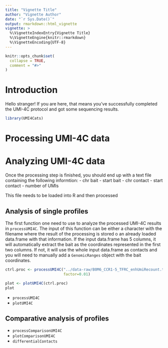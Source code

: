 ```yaml
---
title: "Vignette Title"
author: "Vignette Author"
date: "`r Sys.Date()`"
output: rmarkdown::html_vignette
vignette: >
  %\VignetteIndexEntry{Vignette Title}
  %\VignetteEngine{knitr::rmarkdown}
  %\VignetteEncoding{UTF-8}
---
```


```r
knitr::opts_chunk$set(
  collapse = TRUE,
  comment = "#>"
)
```

# Introduction
Hello stranger! If you are here, that means you've successfully completed the UMI-4C protocol and got some sequencing results.

```r
library(UMI4Cats)
```


# Processing UMI-4C data


# Analyzing UMI-4C data
Once the processing step is finished, you should end up with a text file containing the following informtion:
- chr bait
- start bait
- chr contact
- start contact
- number of UMIs

This file needs to be loaded into R and then processed

## Analysis of single profiles

The first function one need to use to analyze the processed UMI-4C results in `processUMI4C`. The input of this function can be either a character with the filename where the result of the processing is stored o an already loaded data.frame with that information. If the input data.frame has 5 columns, it will automatically extract the bait as the coordinates represented in the first two columns. If not, it will use the whole input data.frame as contacts and you will need to manually add a `GenomicRanges` object with the bait coordinates.

```r
ctrl.proc <- processUMI4C("../data-raw/B0M6_CCR1-5_TFRC_enhUmiRecount.txt",
                          factor=0.01)

plot <- plotUMI4C(ctrl.proc)
plot
```


- `processUMI4C`
- `plotUMI4C`

## Comparative analysis of profiles
- `processComparisonUMI4C`
- `plotComparisonUMI4C`
- `differentialContacts`
